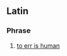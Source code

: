 == Latin ==
===Phrase===
{{infl|la|phrase|head=[[humanum#Latin|hūmānum]] [[sum#Latin|est]] [[erro#Latin|errāre]]}}

# [[to err is human]]